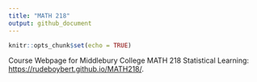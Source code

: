 ```yaml
---
title: "MATH 218"
output: github_document
---
```


```r
knitr::opts_chunk$set(echo = TRUE)
```

Course Webpage for Middlebury College MATH 218 Statistical Learning: <https://rudeboybert.github.io/MATH218/>.

